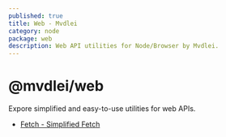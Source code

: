 ```yaml
---
published: true
title: Web - Mvdlei
category: node
package: web
description: Web API utilities for Node/Browser by Mvdlei.
---
```


# @mvdlei/web

Expore simplified and easy-to-use utilities for web APIs.

- [Fetch - Simplified Fetch](./web/fetch)

